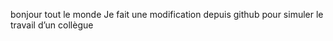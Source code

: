 bonjour tout le monde 
Je fait une modification depuis github pour simuler le travail d'un collègue

